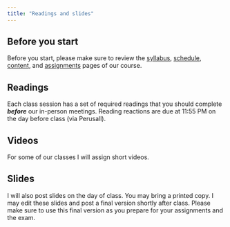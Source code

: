 ```yaml
---
title: "Readings and slides"
---
```


## Before you start

Before you start, please make sure to review the [syllabus](/syllabus.qmd), [schedule](/schedule.qmd), [content](/content/index.qmd), and [assignments](/assignment/index.qmd) pages of our course.

## Readings

Each class session has a set of required readings that you should complete ***before*** our in-person meetings. Reading reactions are due at 11:55 PM on the day before class (via Perusall). 

## Videos 

For some of our classes I will assign short videos. 

## Slides

I will also post slides on the day of class. You may bring a printed copy. I may edit these slides and post a final version shortly after class. Please make sure to use this final version as you prepare for your assignments and the exam.  


